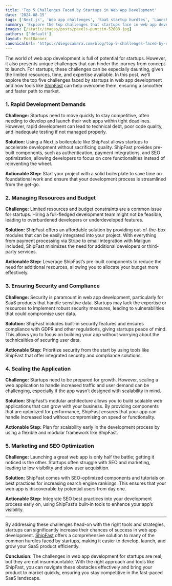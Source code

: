```yaml
---
title: 'Top 5 Challenges Faced by Startups in Web App Development'
date: '2024-08-15'
tags: ['Next.js', 'Web app challenges', 'SaaS startup hurdles', 'Launch SaaS product', 'ShipFast solutions']
summary: 'Explore the top challenges that startups face in web app development, from rapid development demands to securing payments, and learn how tools like ShipFast can help overcome these obstacles, ensuring a smoother path to launch.'
images: [/static/images/posts/pexels-punttim-52608.jpg]
authors: ['default']
layout: PostBanner
canonicalUrl: 'https://diegocamara.com/blog/top-5-challenges-faced-by-startups-in-web-app-development'
---
```


The world of web app development is full of potential for startups. However, it also presents unique challenges that can hinder the journey from concept to launch. For startups, these challenges can be especially daunting, given the limited resources, time, and expertise available. In this post, we’ll explore the top five challenges faced by startups in web app development and how tools like [ShipFast](https://shipfa.st/?via=start-shipping) can help overcome them, ensuring a smoother and faster path to market.

### **1. Rapid Development Demands**

**Challenge:** Startups need to move quickly to stay competitive, often needing to develop and launch their web apps within tight deadlines. However, rapid development can lead to technical debt, poor code quality, and inadequate testing if not managed properly.

**Solution:** Using a Next.js boilerplate like ShipFast allows startups to accelerate development without sacrificing quality. ShipFast provides pre-built components, such as authentication, payment integrations, and SEO optimization, allowing developers to focus on core functionalities instead of reinventing the wheel.

**Actionable Step:** Start your project with a solid boilerplate to save time on foundational work and ensure that your development process is streamlined from the get-go.

### **2. Managing Resources and Budget**

**Challenge:** Limited resources and budget constraints are a common issue for startups. Hiring a full-fledged development team might not be feasible, leading to overburdened developers or underdeveloped features.

**Solution:** ShipFast offers an affordable solution by providing out-of-the-box modules that can be easily integrated into your project. With everything from payment processing via Stripe to email integration with Mailgun included, ShipFast minimizes the need for additional developers or third-party services.

**Actionable Step:** Leverage ShipFast’s pre-built components to reduce the need for additional resources, allowing you to allocate your budget more effectively.

### **3. Ensuring Security and Compliance**

**Challenge:** Security is paramount in web app development, particularly for SaaS products that handle sensitive data. Startups may lack the expertise or resources to implement robust security measures, leading to vulnerabilities that could compromise user data.

**Solution:** ShipFast includes built-in security features and ensures compliance with GDPR and other regulations, giving startups peace of mind. This allows you to focus on building your app without worrying about the technicalities of securing user data.

**Actionable Step:** Prioritize security from the start by using tools like ShipFast that offer integrated security and compliance solutions.

### **4. Scaling the Application**

**Challenge:** Startups need to be prepared for growth. However, scaling a web application to handle increased traffic and user demand can be challenging, especially if the app wasn’t designed with scalability in mind.

**Solution:** ShipFast’s modular architecture allows you to build scalable web applications that can grow with your business. By providing components that are optimized for performance, ShipFast ensures that your app can handle increased load without compromising on speed or functionality.

**Actionable Step:** Plan for scalability early in the development process by using a flexible and modular framework like ShipFast.

### **5. Marketing and SEO Optimization**

**Challenge:** Launching a great web app is only half the battle; getting it noticed is the other. Startups often struggle with SEO and marketing, leading to low visibility and slow user acquisition.

**Solution:** ShipFast comes with SEO-optimized components and tutorials on best practices for increasing search engine rankings. This ensures that your web app is discoverable by potential users from day one.

**Actionable Step:** Integrate SEO best practices into your development process early on, using ShipFast’s built-in tools to enhance your app’s visibility.

---

By addressing these challenges head-on with the right tools and strategies, startups can significantly increase their chances of success in web app development. [ShipFast](https://shipfa.st/?via=start-shipping) offers a comprehensive solution to many of the common hurdles faced by startups, making it easier to develop, launch, and grow your SaaS product efficiently.

**Conclusion:** The challenges in web app development for startups are real, but they are not insurmountable. With the right approach and tools like ShipFast, you can navigate these obstacles effectively and bring your product to market quickly, ensuring you stay competitive in the fast-paced SaaS landscape.